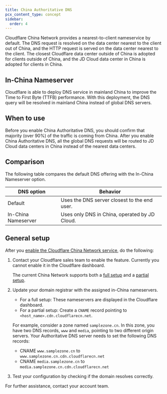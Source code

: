 ```yaml
---
title: China Authoritative DNS
pcx_content_type: concept
sidebar:
  order: 4
---
```


Cloudflare China Network provides a nearest-to-client nameservice by default. The DNS request is resolved on the data center nearest to the client out of China, and the HTTP request is served on the data center nearest to the client. The closest Cloudflare data center outside of China is adopted for clients outside of China, and the JD Cloud data center in China is adopted for clients in China.

## In-China Nameserver

Cloudflare is able to deploy DNS service in mainland China to improve the Time to First Byte (TTFB) performance. With this deployment, the DNS query will be resolved in mainland China instead of global DNS servers.

## When to use

Before you enable China Authoritative DNS, you should confirm that majority (over 90%) of the traffic is coming from China. After you enable China Authoritative DNS, all the global DNS requests will be routed to JD Cloud data centers in China instead of the nearest data centers.

## Comparison

The following table compares the default DNS offering with the In-China Nameserver option.

| DNS option          | Behavior                                      |
| ------------------- | --------------------------------------------- |
| Default             | Uses the DNS server closest to the end user.  |
| In-China Nameserver | Uses only DNS in China, operated by JD Cloud. |

## General setup

After you [enable the Cloudflare China Network service](/china-network/get-started/), do the following:

1.  Contact your Cloudflare sales team to enable the feature. Currently you cannot enable it in the Cloudflare dashboard.

    The current China Network supports both a [full setup](/dns/zone-setups/full-setup/) and a [partial setup](/dns/zone-setups/partial-setup/).

2.  Update your domain registrar with the assigned in-China nameservers.

    - For a full setup: These nameservers are displayed in the Cloudflare dashboard.
    - For a partial setup: Create a `CNAME` record pointing to `<host_name>.cdn.cloudflarecn.net`.

    For example, consider a zone named `samplezone.cn`. In this zone, you have two DNS records, `www` and `media`, pointing to two different origin servers. Your Authoritative DNS server needs to set the following DNS records:

    - CNAME `www.samplezone.cn` to `www.samplezone.cn.cdn.cloudflarecn.net`
    - CNAME `media.samplezone.cn` to `media.samplezone.cn.cdn.cloudflarecn.net`

3.  Test your configuration by checking if the domain resolves correctly.

For further assistance, contact your account team.
